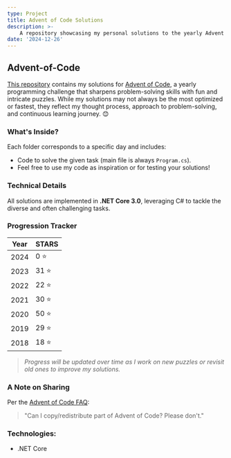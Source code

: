 ```yaml
---
type: Project
title: Advent of Code Solutions
description: >-
    A repository showcasing my personal solutions to the yearly Advent of Code challenges, highlighting my problem-solving journey and skills in .NET Core.
date: '2024-12-26'
---
```

## Advent-of-Code

[This repository](https://github.com/DjordjeNedovic/Advent-of-Code) contains my solutions for [Advent of Code](https://adventofcode.com/), a yearly programming challenge that sharpens problem-solving skills with fun and intricate puzzles. While my solutions may not always be the most optimized or fastest, they reflect my thought process, approach to problem-solving, and continuous learning journey. 😊

### What's Inside?
Each folder corresponds to a specific day and includes:
- Code to solve the given task (main file is always `Program.cs`).
- Feel free to use my code as inspiration or for testing your solutions!

### Technical Details
All solutions are implemented in **.NET Core 3.0**, leveraging C# to tackle the diverse and often challenging tasks.

### Progression Tracker
| Year | STARS |
| ------------- | ------------- |
| 2024 | 0 ⭐ |
| 2023 | 31 ⭐ |
| 2022 | 22 ⭐ |
| 2021 | 30 ⭐ |
| 2020 | 50 ⭐ |
| 2019 | 29 ⭐ |
| 2018 | 18 ⭐ |

> *Progress will be updated over time as I work on new puzzles or revisit old ones to improve my solutions.*

### A Note on Sharing
Per the [Advent of Code FAQ](https://adventofcode.com/about#faq_copying):

> "Can I copy/redistribute part of Advent of Code? Please don't."

### Technologies:
<ul className="mt-2 flex-wrap !list-none" aria-label="Technologies used">
    <li className="mr-1.5 mt-2">
        <div className="flex items-center rounded-full bg-teal-400/10 px-3 py-1 text-xs font-medium leading-5 text-teal-300 ">.NET Core</div>
    </li>
</ul>